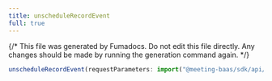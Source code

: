 ```yaml
---
title: unscheduleRecordEvent
full: true
---
```


{/* This file was generated by Fumadocs. Do not edit this file directly. Any changes should be made by running the generation command again. */}



```typescript
unscheduleRecordEvent(requestParameters: import("@meeting-baas/sdk/api/calendars-api").CalendarsApiUnscheduleRecordEventRequest, options: RawAxiosRequestConfig): Promise<any>
```


